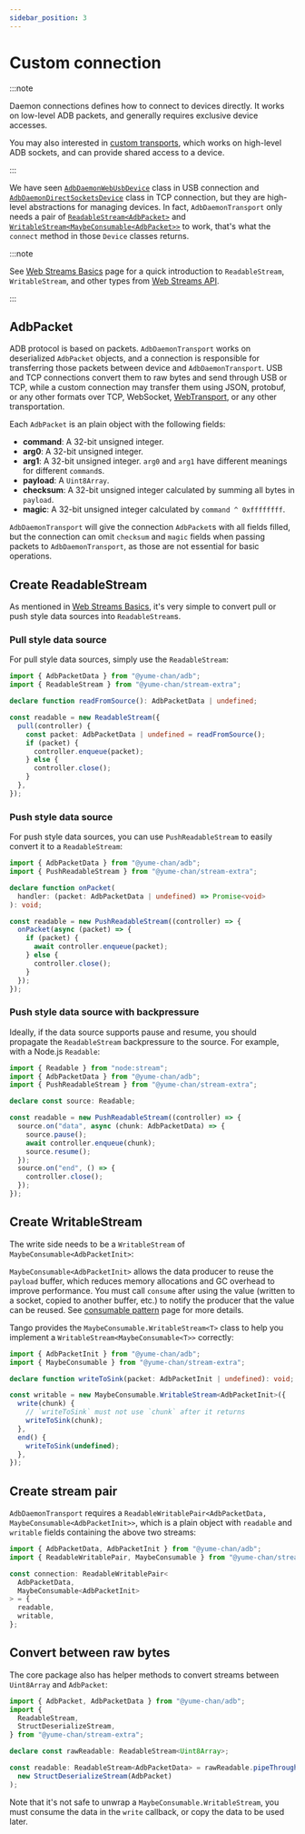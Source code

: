 ---
sidebar_position: 3
---

# Custom connection

:::note

Daemon connections defines how to connect to devices directly. It works on low-level ADB packets, and generally requires exclusive device accesses.

You may also interested in [custom transports](../custom-transport/index.mdx), which works on high-level ADB sockets, and can provide shared access to a device.

:::

We have seen [`AdbDaemonWebUsbDevice`](./usb/get-devices.mdx) class in USB connection and [`AdbDaemonDirectSocketsDevice`](./tcp/create-connection.mdx#adbdaemondirectsocketsdevice) class in TCP connection, but they are high-level abstractions for managing devices. In fact, `AdbDaemonTransport` only needs a pair of [`ReadableStream<AdbPacket>`](https://developer.mozilla.org/en-US/docs/Web/API/ReadableStream) and [`WritableStream<MaybeConsumable<AdbPacket>>`](https://developer.mozilla.org/en-US/docs/Web/API/WritableStream) to work, that's what the `connect` method in those `Device` classes returns.

:::note

See [Web Streams Basics](../web-stream/index.mdx) page for a quick introduction to `ReadableStream`, `WritableStream`, and other types from [Web Streams API](https://developer.mozilla.org/en-US/docs/Web/API/Streams_API).

:::

## AdbPacket

ADB protocol is based on packets. `AdbDaemonTransport` works on deserialized `AdbPacket` objects, and a connection is responsible for transferring those packets between device and `AdbDaemonTransport`. USB and TCP connections convert them to raw bytes and send through USB or TCP, while a custom connection may transfer them using JSON, protobuf, or any other formats over TCP, WebSocket, [WebTransport](https://developer.mozilla.org/en-US/docs/Web/API/WebTransport), or any other transportation.

Each `AdbPacket` is an plain object with the following fields:

- **command**: A 32-bit unsigned integer.
- **arg0**: A 32-bit unsigned integer.
- **arg1**: A 32-bit unsigned integer. `arg0` and `arg1` have different meanings for different `command`s.
- **payload**: A `Uint8Array`.
- **checksum**: A 32-bit unsigned integer calculated by summing all bytes in `payload`.
- **magic**: A 32-bit unsigned integer calculated by `command ^ 0xffffffff`.

`AdbDaemonTransport` will give the connection `AdbPacket`s with all fields filled, but the connection can omit `checksum` and `magic` fields when passing packets to `AdbDaemonTransport`, as those are not essential for basic operations.

## Create ReadableStream

As mentioned in [Web Streams Basics](../web-stream/index.mdx), it's very simple to convert pull or push style data sources into `ReadableStream`s.

### Pull style data source

For pull style data sources, simply use the `ReadableStream`:

```ts transpile
import { AdbPacketData } from "@yume-chan/adb";
import { ReadableStream } from "@yume-chan/stream-extra";

declare function readFromSource(): AdbPacketData | undefined;

const readable = new ReadableStream({
  pull(controller) {
    const packet: AdbPacketData | undefined = readFromSource();
    if (packet) {
      controller.enqueue(packet);
    } else {
      controller.close();
    }
  },
});
```

### Push style data source

For push style data sources, you can use `PushReadableStream` to easily convert it to a `ReadableStream`:

```ts transpile
import { AdbPacketData } from "@yume-chan/adb";
import { PushReadableStream } from "@yume-chan/stream-extra";

declare function onPacket(
  handler: (packet: AdbPacketData | undefined) => Promise<void>
): void;

const readable = new PushReadableStream((controller) => {
  onPacket(async (packet) => {
    if (packet) {
      await controller.enqueue(packet);
    } else {
      controller.close();
    }
  });
});
```

### Push style data source with backpressure

Ideally, if the data source supports pause and resume, you should propagate the `ReadableStream` backpressure to the source. For example, with a Node.js `Readable`:

```ts transpile
import { Readable } from "node:stream";
import { AdbPacketData } from "@yume-chan/adb";
import { PushReadableStream } from "@yume-chan/stream-extra";

declare const source: Readable;

const readable = new PushReadableStream((controller) => {
  source.on("data", async (chunk: AdbPacketData) => {
    source.pause();
    await controller.enqueue(chunk);
    source.resume();
  });
  source.on("end", () => {
    controller.close();
  });
});
```

## Create WritableStream

The write side needs to be a `WritableStream` of `MaybeConsumable<AdbPacketInit>`:

`MaybeConsumable<AdbPacketInit>` allows the data producer to reuse the `payload` buffer, which reduces memory allocations and GC overhead to improve performance. You must call `consume` after using the value (written to a socket, copied to another buffer, etc.) to notify the producer that the value can be reused. See [consumable pattern](../consumable.mdx) page for more details.

Tango provides the `MaybeConsumable.WritableStream<T>` class to help you implement a `WritableStream<MaybeConsumable<T>>` correctly:

```ts transpile
import { AdbPacketInit } from "@yume-chan/adb";
import { MaybeConsumable } from "@yume-chan/stream-extra";

declare function writeToSink(packet: AdbPacketInit | undefined): void;

const writable = new MaybeConsumable.WritableStream<AdbPacketInit>({
  write(chunk) {
    // `writeToSink` must not use `chunk` after it returns
    writeToSink(chunk);
  },
  end() {
    writeToSink(undefined);
  },
});
```

## Create stream pair

`AdbDaemonTransport` requires a `ReadableWritablePair<AdbPacketData, MaybeConsumable<AdbPacketInit>>`, which is a plain object with `readable` and `writable` fields containing the above two streams:

```ts transpile
import { AdbPacketData, AdbPacketInit } from "@yume-chan/adb";
import { ReadableWritablePair, MaybeConsumable } from "@yume-chan/stream-extra";

const connection: ReadableWritablePair<
  AdbPacketData,
  MaybeConsumable<AdbPacketInit>
> = {
  readable,
  writable,
};
```

## Convert between raw bytes

The core package also has helper methods to convert streams between `Uint8Array` and `AdbPacket`:

```ts transpile
import { AdbPacket, AdbPacketData } from "@yume-chan/adb";
import {
  ReadableStream,
  StructDeserializeStream,
} from "@yume-chan/stream-extra";

declare const rawReadable: ReadableStream<Uint8Array>;

const readable: ReadableStream<AdbPacketData> = rawReadable.pipeThrough(
  new StructDeserializeStream(AdbPacket)
);
```

Note that it's not safe to unwrap a `MaybeConsumable.WritableStream`, you must consume the data in the `write` callback, or copy the data to be used later.
